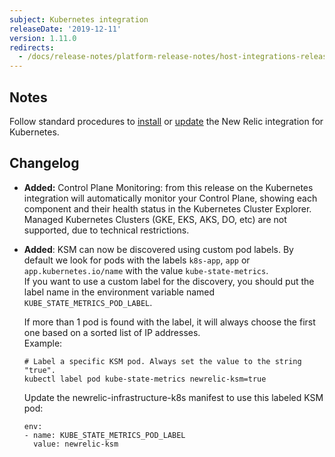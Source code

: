 ```yaml
---
subject: Kubernetes integration
releaseDate: '2019-12-11'
version: 1.11.0
redirects:
  - /docs/release-notes/platform-release-notes/host-integrations-release-notes/new-relic-integration-kubernetes-1110
---
```


## Notes

Follow standard procedures to [install](/docs/integrations/host-integrations/host-integrations-list/kubernetes-monitoring-integration#install) or [update](/docs/integrations/host-integrations/host-integrations-list/kubernetes-monitoring-integration#update) the New Relic integration for Kubernetes.

## Changelog

* **Added:** Control Plane Monitoring: from this release on the Kubernetes integration will automatically monitor your Control Plane, showing each component and their health status in the Kubernetes Cluster Explorer. Managed Kubernetes Clusters (GKE, EKS, AKS, DO, etc) are not supported, due to technical restrictions.
* **Added**: KSM can now be discovered using custom pod labels. By default we look for pods with the labels `k8s-app`, `app` or `app.kubernetes.io/name` with the value `kube-state-metrics`.  
  If you want to use a custom label for the discovery, you should put the label name in the environment variable named `KUBE_STATE_METRICS_POD_LABEL`.

  If more than 1 pod is found with the label, it will always choose the first one based on a sorted list of IP addresses.  
  Example:

  ```
  # Label a specific KSM pod. Always set the value to the string "true".
  kubectl label pod kube-state-metrics newrelic-ksm=true
  ```

  Update the newrelic-infrastructure-k8s manifest to use this labeled KSM pod:

  ```
  env:
  - name: KUBE_STATE_METRICS_POD_LABEL
    value: newrelic-ksm
  ```
